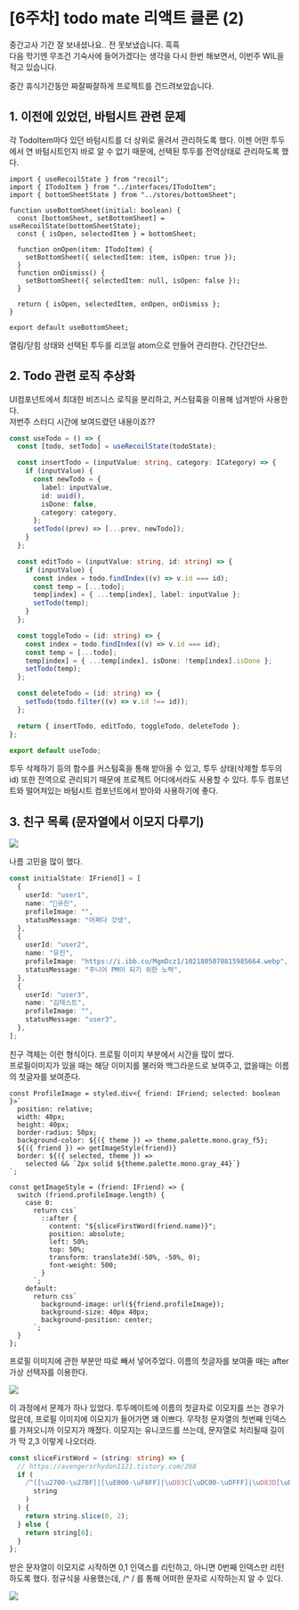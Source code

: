 
# \[6주차] todo mate 리액트 클론 (2)

중간고사 기간 잘 보내셨나요.. 전 못보냈습니다. 흑흑  
다음 학기엔 무조건 기숙사에 들어가겠다는 생각을 다시 한번 해보면서, 이번주 WIL을 적고 있습니다.

중간 휴식기간동안 짜잘짜잘하게 프로젝트를 건드려보았습니다.

## **1\. 이전에 있었던, 바텀시트 관련 문제**

각 TodoItem마다 있던 바텀시트를 더 상위로 올려서 관리하도록 했다. 이젠 어떤 투두에서 연 바텀시트인지 바로 알 수 없기 때문에, 선택된 투두를 전역상태로 관리하도록 했다.

```tsx filename="useBottomSheet.ts"
import { useRecoilState } from "recoil";
import { ITodoItem } from "../interfaces/ITodoItem";
import { bottomSheetState } from "../stores/bottomSheet";

function useBottomSheet(initial: boolean) {
  const [bottomSheet, setBottomSheet] = useRecoilState(bottomSheetState);
  const { isOpen, selectedItem } = bottomSheet;

  function onOpen(item: ITodoItem) {
    setBottomSheet({ selectedItem: item, isOpen: true });
  }
  function onDismiss() {
    setBottomSheet({ selectedItem: null, isOpen: false });
  }

  return { isOpen, selectedItem, onOpen, onDismiss };
}

export default useBottomSheet;
```

열림/닫힘 상태와 선택된 투두를 리코일 atom으로 만들어 관리한다. 간단간단쓰.

## **2\. Todo 관련 로직 추상화**

UI컴포넌트에서 최대한 비즈니스 로직을 분리하고, 커스텀훅을 이용해 넘겨받아 사용한다.  
저번주 스터디 시간에 보여드렸던 내용이죠??

```ts filename="useTodo.ts"
const useTodo = () => {
  const [todo, setTodo] = useRecoilState(todoState);

  const insertTodo = (inputValue: string, category: ICategory) => {
    if (inputValue) {
      const newTodo = {
        label: inputValue,
        id: uuid(),
        isDone: false,
        category: category,
      };
      setTodo((prev) => [...prev, newTodo]);
    }
  };

  const editTodo = (inputValue: string, id: string) => {
    if (inputValue) {
      const index = todo.findIndex((v) => v.id === id);
      const temp = [...todo];
      temp[index] = { ...temp[index], label: inputValue };
      setTodo(temp);
    }
  };

  const toggleTodo = (id: string) => {
    const index = todo.findIndex((v) => v.id === id);
    const temp = [...todo];
    temp[index] = { ...temp[index], isDone: !temp[index].isDone };
    setTodo(temp);
  };

  const deleteTodo = (id: string) => {
    setTodo(todo.filter((v) => v.id !== id));
  };

  return { insertTodo, editTodo, toggleTodo, deleteTodo };
};

export default useTodo;
```

투두 삭제하기 등의 함수를 커스텀훅을 통해 받아올 수 있고, 투두 상태(삭제할 투두의 id) 또한 전역으로 관리되기 때문에 프로젝트 어디에서라도 사용할 수 있다. 투두 컴포넌트와 떨어져있는 바텀시트 컴포넌트에서 받아와 사용하기에 좋다.

## **3\. 친구 목록 (문자열에서 이모지 다루기)**

<Img src="https://blog.kakaocdn.net/dn/bdLTbj/btrQb38n0Gt/wtiAzSk3K9GlpeKYZckEX1/img.gif" />

나름 고민을 많이 했다.

```ts
const initialState: IFriend[] = [
  {
    userId: "user1",
    name: "🐬규진",
    profileImage: "",
    statusMessage: "어쩌다 갓생",
  },
  {
    userId: "user2",
    name: "유진",
    profileImage: "https://i.ibb.co/MgmDcz1/1021805078815985664.webp",
    statusMessage: "주니어 PM이 되기 위한 노력",
  },
  {
    userId: "user3",
    name: "김테스트",
    profileImage: "",
    statusMessage: "user3",
  },
];
```

친구 객체는 이런 형식이다. 프로필 이미지 부분에서 시간을 많이 썼다.  
프로필이미지가 있을 때는 해당 이미지를 불러와 백그라운드로 보여주고, 없을때는 이름의 첫글자를 보여준다.

```tsx filename="FriendsIcon.tsx"
const ProfileImage = styled.div<{ friend: IFriend; selected: boolean }>`
  position: relative;
  width: 40px;
  height: 40px;
  border-radius: 50px;
  background-color: ${({ theme }) => theme.palette.mono.gray_f5};
  ${({ friend }) => getImageStyle(friend)}
  border: ${({ selected, theme }) =>
    selected && `2px solid ${theme.palette.mono.gray_44}`}
`;

const getImageStyle = (friend: IFriend) => {
  switch (friend.profileImage.length) {
    case 0:
      return css`
        ::after {
          content: "${sliceFirstWord(friend.name)}";
          position: absolute;
          left: 50%;
          top: 50%;
          transform: translate3d(-50%, -50%, 0);
          font-weight: 500;
        }
      `;
    default:
      return css`
        background-image: url(${friend.profileImage});
        background-size: 40px 40px;
        background-position: center;
      `;
  }
};
```

프로필 이미지에 관한 부분만 따로 빼서 넣어주었다. 이름의 첫글자를 보여줄 때는 after 가상 선택자를 이용한다.

<Img src="https://img1.daumcdn.net/thumb/R1280x0/?scode=mtistory2&fname=https%3A%2F%2Fblog.kakaocdn.net%2Fdn%2FbHy9UG%2FbtrQetlcsjU%2FcrSdPO7kF5jWkkeKrGLsBk%2Fimg.png" />

이 과정에서 문제가 하나 있었다. 투두메이트에 이름의 첫글자로 이모지를 쓰는 경우가 많은데, 프로필 이미지에 이모지가 들어가면 꽤 이쁘다. 무작정 문자열의 첫번째 인덱스를 가져오니까 이모지가 깨졌다. 이모지는 유니코드를 쓰는데, 문자열로 처리될때 길이가 막 2,3 이렇게 나오더라.

```ts filename="sliceFirstWord.ts"
const sliceFirstWord = (string: string) => {
  // https://avengersrhydon1121.tistory.com/268
  if (
    /^([\u2700-\u27BF]|[\uE000-\uF8FF]|\uD83C[\uDC00-\uDFFF]|\uD83D[\uDC00-\uDFFF]|[\u2011-\u26FF]|\uD83E[\uDD10-\uDDFF])/.test(
      string
    )
  ) {
    return string.slice(0, 2);
  } else {
    return string[0];
  }
};
```

받은 문자열이 이모지로 시작하면 0,1 인덱스를 리턴하고, 아니면 0번째 인덱스만 리턴하도록 했다. 정규식을 사용했는데, /^ / 를 통해 어떠한 문자로 시작하는지 알 수 있다.

<Img src="https://img1.daumcdn.net/thumb/R1280x0/?scode=mtistory2&fname=https%3A%2F%2Fblog.kakaocdn.net%2Fdn%2FbrkrrW%2FbtrQeCvoHjo%2FHxDcHRn7mioB2M5T190JtK%2Fimg.png" />
